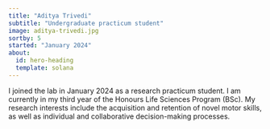 ```yaml
---
title: "Aditya Trivedi"
subtitle: "Undergraduate practicum student"
image: aditya-trivedi.jpg
sortby: 5
started: "January 2024"
about:
  id: hero-heading
  template: solana
---
```


:::{#hero-heading}

I joined the lab in January 2024 as a research practicum student. I am currently in my third year of the Honours Life Sciences Program (BSc). My research interests include the acquisition and retention of novel motor skills, as well as individual and collaborative decision-making processes.

:::
